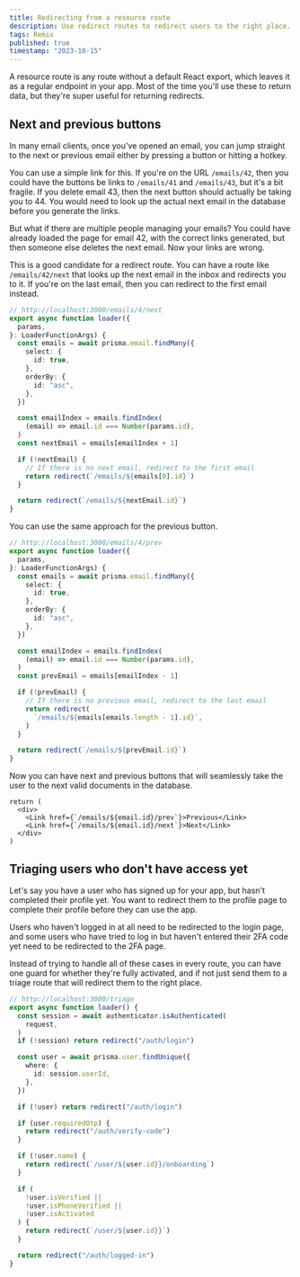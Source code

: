 ```yaml
---
title: Redirecting from a resource route
description: Use redirect routes to redirect users to the right place. Implement dynamic next/previous buttons. Send users back to onboarding or login pages.
tags: Remix
published: true
timestamp: "2023-10-15"
---
```


A resource route is any route without a default React export, which leaves it as a regular endpoint in your app. Most of the time you'll use these to return data, but they're super useful for returning redirects.

## Next and previous buttons

In many email clients, once you've opened an email, you can jump straight to the next or previous email either by pressing a button or hitting a hotkey.

You can use a simple link for this. If you're on the URL `/emails/42`, then you could have the buttons be links to `/emails/41` and `/emails/43`, but it's a bit fragile. If you delete email 43, then the next button should actually be taking you to 44. You would need to look up the actual next email in the database before you generate the links.

But what if there are multiple people managing your emails? You could have already loaded the page for email 42, with the correct links generated, but then someone else deletes the next email. Now your links are wrong.

This is a good candidate for a redirect route. You can have a route like `/emails/42/next` that looks up the next email in the inbox and redirects you to it. If you're on the last email, then you can redirect to the first email instead.

```ts
// http://localhost:3000/emails/4/next
export async function loader({
  params,
}: LoaderFunctionArgs) {
  const emails = await prisma.email.findMany({
    select: {
      id: true,
    },
    orderBy: {
      id: "asc",
    },
  })

  const emailIndex = emails.findIndex(
    (email) => email.id === Number(params.id),
  )
  const nextEmail = emails[emailIndex + 1]

  if (!nextEmail) {
    // If there is no next email, redirect to the first email
    return redirect(`/emails/${emails[0].id}`)
  }

  return redirect(`/emails/${nextEmail.id}`)
}
```

You can use the same approach for the previous button.

```ts
// http://localhost:3000/emails/4/prev
export async function loader({
  params,
}: LoaderFunctionArgs) {
  const emails = await prisma.email.findMany({
    select: {
      id: true,
    },
    orderBy: {
      id: "asc",
    },
  })

  const emailIndex = emails.findIndex(
    (email) => email.id === Number(params.id),
  )
  const prevEmail = emails[emailIndex - 1]

  if (!prevEmail) {
    // If there is no previous email, redirect to the last email
    return redirect(
      `/emails/${emails[emails.length - 1].id}`,
    )
  }

  return redirect(`/emails/${prevEmail.id}`)
}
```

Now you can have next and previous buttons that will seamlessly take the user to the next valid documents in the database.

```tsx
return (
  <div>
    <Link href={`/emails/${email.id}/prev`}>Previous</Link>
    <Link href={`/emails/${email.id}/next`}>Next</Link>
  </div>
)
```

## Triaging users who don't have access yet

Let's say you have a user who has signed up for your app, but hasn't completed their profile yet. You want to redirect them to the profile page to complete their profile before they can use the app.

Users who haven't logged in at all need to be redirected to the login page, and some users who have tried to log in but haven't entered their 2FA code yet need to be redirected to the 2FA page.

Instead of trying to handle all of these cases in every route, you can have one guard for whether they're fully activated, and if not just send them to a triage route that will redirect them to the right place.

```ts
// http://localhost:3000/triage
export async function loader() {
  const session = await authenticator.isAuthenticated(
    request,
  )
  if (!session) return redirect("/auth/login")

  const user = await prisma.user.findUnique({
    where: {
      id: session.userId,
    },
  })

  if (!user) return redirect("/auth/login")

  if (user.requiredOtp) {
    return redirect("/auth/verify-code")
  }

  if (!user.name) {
    return redirect(`/user/${user.id}}/onboarding`)
  }

  if (
    !user.isVerified ||
    !user.isPhoneVerified ||
    !user.isActivated
  ) {
    return redirect(`/user/${user.id}}`)
  }

  return redirect("/auth/logged-in")
}
```
